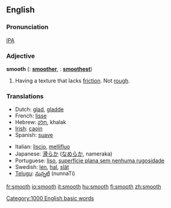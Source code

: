 ==English==

===Pronunciation===
[[International Phonetic Alphabet|IPA]] {{IPA|[smu&#720;ð]}}

===Adjective===
'''smooth'''  ({{compar}}: '''[[smoother]]''', {{superl}}: '''[[smoothest]]''')

# Having a texture that lacks [[friction]].  Not [[rough]].

===Translations===
{{top}}
*Dutch: [[glad]], [[gladde]]
*French: [[lisse]]
*Hebrew: [[חָלָק]], khalak
*[[Irish]]: [[caoin]]
*Spanish: [[suave]]
{{mid}}
*Italian: [[liscio]], [[mellifluo]]
*Japanese: <font lang="ja">[[滑らか]]</font> (<font lang="ja">[[なめらか]]</font>, nameraka)
*Portuguese: [[liso]], [[superfície plana sem nenhuma rugosidade]]
*Swedish: [[len]], [[hal]], [[slät]]
*[[Telugu]]: [[నున్నటి]] (nunnaTi)
{{bottom}}

[[Category:1000 English basic words]]

[[fr:smooth]]
[[io:smooth]]
[[it:smooth]]
[[hu:smooth]]
[[fi:smooth]]
[[zh:smooth]]